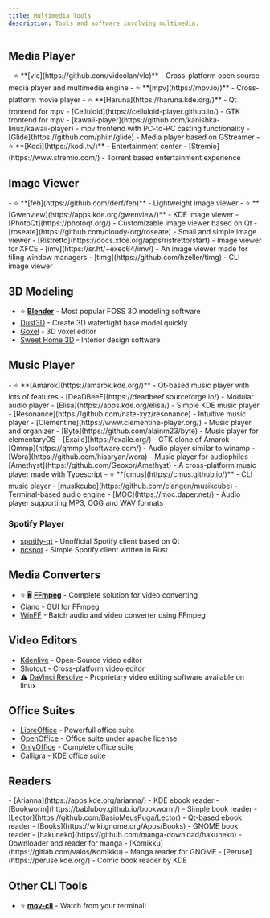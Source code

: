 ```yaml
---
title: Multimedia Tools
description: Tools and software involving multimedia.
---
```



## Media Player

<Tabs>
    <TabItem label="Graphical">
        - ⭐️ **[vlc](https://github.com/videolan/vlc)** - Cross-platform open source media player and multimedia engine
        - ⭐ **[mpv](https://mpv.io/)** - Cross-platform movie player
        - ⭐ **[Haruna](https://haruna.kde.org/)** - Qt frontend for mpv
        - [Celluloid](https://celluloid-player.github.io/) - GTK frontend for mpv
        - [kawaii-player](https://github.com/kanishka-linux/kawaii-player) - mpv frontend with PC-to-PC casting functionality
        - [Glide](https://github.com/philn/glide) - Media player based on GStreamer
    </TabItem>
    <TabItem label="Media Centers">
        - ⭐ **[Kodi](https://kodi.tv/)** - Entertainment center
        - [Stremio](https://www.stremio.com/) - Torrent based entertainment experience
    </TabItem>
</Tabs>

## Image Viewer

<Tabs>
    <TabItem label="Graphical">
        - ⭐ **[feh](https://github.com/derf/feh)** - Lightweight image viewer
        - ⭐ **[Gwenview](https://apps.kde.org/gwenview/)** - KDE image viewer  
        - [PhotoQt](https://photoqt.org/) - Customizable image viewer based on Qt
        - [roseate](https://github.com/cloudy-org/roseate) - Small and simple image viewer
        - [Ristretto](https://docs.xfce.org/apps/ristretto/start) - Image viewer for XFCE
        - [imv](https://sr.ht/~exec64/imv/) - An image viewer made for tiling window managers
    </TabItem>
    <TabItem label="CLI">
        - [timg](https://github.com/hzeller/timg) - CLI image viewer
    </TabItem>
</Tabs>

## 3D Modeling

- ⭐ **[Blender](https://www.blender.org/)** - Most popular FOSS 3D modeling software <Badge text="Might work poorly with AMD GPU" variant="caution" size="medium" />
- [Dust3D](https://dust3d.org/) - Create 3D watertight base model quickly
- [Goxel](https://goxel.xyz/) - 3D voxel editor
- [Sweet Home 3D](https://sweethome3d.com/) - Interior design software

## Music Player

<Tabs>
    <TabItem label="Graphical">
        - ⭐ **[Amarok](https://amarok.kde.org/)** - Qt-based music player with lots of features
        - [DeaDBeeF](https://deadbeef.sourceforge.io/) - Modular audio player
        - [Elisa](https://apps.kde.org/elisa/) - Simple KDE music player
        - [Resonance](https://github.com/nate-xyz/resonance) - Intuitive music player
        - [Clementine](https://www.clementine-player.org/) - Music player and organizer
        - [Byte](https://github.com/alainm23/byte) - Music player for elementaryOS
        - [Exaile](https://exaile.org/) - GTK clone of Amarok
        - [Qmmp](https://qmmp.ylsoftware.com/) - Audio player similar to winamp
        - [Wora](https://github.com/hiaaryan/wora) - Music player for audiophiles
        - [Amethyst](https://github.com/Geoxor/Amethyst) - A cross-platform music player made with Typescript
    </TabItem>
    <TabItem label="CLI">
        - ⭐ **[cmus](https://cmus.github.io/)** - CLI music player
        - [musikcube](https://github.com/clangen/musikcube) - Terminal-based audio engine
        - [MOC](https://moc.daper.net/) - Audio player supporting MP3, OGG and WAV formats
    </TabItem>
</Tabs>

### Spotify Player

- [spotify-qt](https://github.com/kraxarn/spotify-qt) - Unofficial Spotify client based on Qt
- [ncspot](https://github.com/hrkfdn/ncspot) - Simple Spotify client written in Rust

## Media Converters

- ⭐ 🖥️ **[FFmpeg](https://ffmpeg.org/)** - Complete solution for video converting
- [Ciano](https://robertsanseries.github.io/ciano/) - GUI for FFmpeg
- [WinFF](https://github.com/WinFF/winff) - Batch audio and video converter using FFmpeg

## Video Editors

- [Kdenlive](https://kdenlive.org/en/) - Open-Source video editor
- [Shotcut](https://www.shotcut.org/) - Cross-platform video editor
- ⚠️ [DaVinci Resolve](https://www.blackmagicdesign.com/products/davinciresolve/) - Proprietary video editing software available on linux

## Office Suites

- [LibreOffice](https://www.libreoffice.org/) - Powerfull office suite
- [OpenOffice](https://www.openoffice.org/) - Office suite under apache license
- [OnlyOffice](https://www.onlyoffice.com/) - Complete office suite
- [Calligra](https://calligra.org/) - KDE office suite

## Readers 

<Tabs>
    <TabItem label="E-Book">
        - [Arianna](https://apps.kde.org/arianna/) - KDE ebook reader
        - [Bookworm](https://babluboy.github.io/bookworm/) - Simple book reader
        - [Lector](https://github.com/BasioMeusPuga/Lector) - Qt-based ebook reader
        - [Books](https://wiki.gnome.org/Apps/Books) - GNOME book reader
    </TabItem>
    <TabItem label="Manga and Comic Books">
        - [hakuneko](https://github.com/manga-download/hakuneko) - Downloader and reader for manga
        - [Komikku](https://gitlab.com/valos/Komikku) - Manga reader for  GNOME
        - [Peruse](https://peruse.kde.org/) - Comic book reader by KDE
    </TabItem>
</Tabs>

## Other CLI Tools

- ⭐ **[mov-cli](https://github.com/mov-cli/mov-cli)** - Watch from your terminal!
